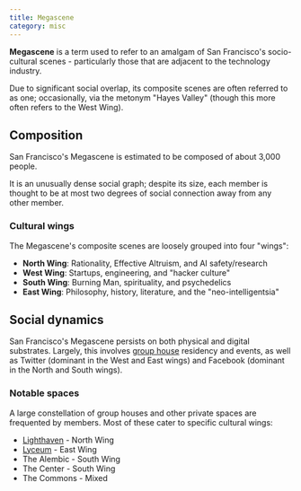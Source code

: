 ```yaml
---
title: Megascene
category: misc
---
```


**Megascene** is a term used to refer to an amalgam of San Francisco's socio-cultural scenes - particularly those that are adjacent to the technology industry.

Due to significant social overlap, its composite scenes are often referred to as one; occasionally, via the metonym "Hayes Valley" (though this more often refers to the West Wing).

## Composition

San Francisco's Megascene is estimated to be composed of about 3,000 people.

It is an unusually dense social graph; despite its size, each member is thought to be at most two degrees of social connection away from any other member.

### Cultural wings

The Megascene's composite scenes are loosely grouped into four "wings":

- **North Wing**: Rationality, Effective Altruism, and AI safety/research
- **West Wing**: Startups, engineering, and "hacker culture"
- **South Wing**: Burning Man, spirituality, and psychedelics
- **East Wing**: Philosophy, history, literature, and the "neo-intelligentsia"

## Social dynamics

San Francisco's Megascene persists on both physical and digital substrates. Largely, this involves [group house](/group-housing) residency and events, as well as Twitter (dominant in the West and East wings) and Facebook (dominant in the North and South wings).

### Notable spaces

A large constellation of group houses and other private spaces are frequented by members. Most of these cater to specific cultural wings:

- [Lighthaven](/lighthaven) - North Wing
- [Lyceum](/lyceum) - East Wing
- The Alembic - South Wing
- The Center - South Wing
- The Commons - Mixed
